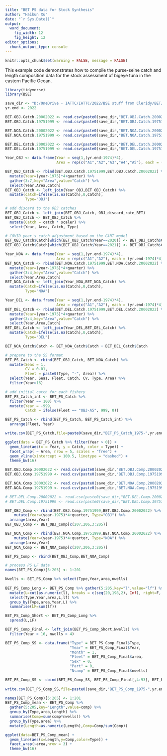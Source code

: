 ```yaml
---
title: "BET PS data for Stock Synthesis"
author: "Haikun Xu"
date: "`r Sys.Date()`"
output:
  word_document:
    fig_width: 12
    fig_height: 12
editor_options: 
  chunk_output_type: console
---
```


```r
knitr::opts_chunk$set(warning = FALSE, message = FALSE)
```

This example code demonstrates how to compile the purse-seine catch and length composition data for the stock assessment of bigeye tuna in the eastern Pacific Ocean.

```r

library(tidyverse)
library(BSE)

save_dir <- "D:/OneDrive - IATTC/IATTC/2022/BSE stuff from Cleridy/BET/"
yr.end <- 2022

BET.OBJ.Catch.20002022 <- read.csv(paste0(save_dir,"BET.OBJ.Catch.20002022.csv"))
BET.OBJ.Catch.19751999 <- read.csv(paste0(save_dir,"BET.OBJ.Catch.19751999.csv"))

BET.NOA.Catch.20002022 <- read.csv(paste0(save_dir,"BET.NOA.Catch.20002022.csv"))
BET.NOA.Catch.19751999 <- read.csv(paste0(save_dir,"BET.NOA.Catch.19751999.csv"))

BET.DEL.Catch.20002022 <- read.csv(paste0(save_dir,"BET.DEL.Catch.20002022.csv"))
BET.DEL.Catch.19751999 <- read.csv(paste0(save_dir,"BET.DEL.Catch.19751999.csv"))
```

```r
Year_OBJ <- data.frame(Year = seq(1,(yr.end-1974)*4),
                       Area = rep(c("A1","A2","A3","A4","A5"), each = (yr.end-1974)*4))

BET_OBJ_Catch <- rbind(BET.OBJ.Catch.19751999,BET.OBJ.Catch.20002022) %>% 
  mutate(Year=(year-1975)*4+quarter) %>%
  gather(3:7,key="Area",value="Catch") %>% 
  select(Year,Area,Catch)
BET_OBJ_Catch <- left_join(Year_OBJ,BET_OBJ_Catch) %>%
  mutate(catch=ifelse(is.na(Catch),0,Catch),
         Type="OBJ")

# add discard to the OBJ catches
BET_OBJ_Catch <- left_join(BET_OBJ_Catch, OBJ_discard_rate_BET)
BET_OBJ_Catch <- BET_OBJ_Catch %>%
  mutate(Catch = catch * scaler) %>%
  select(Year, Area, Catch, Type)

# COVID year's catch adjustment based on the CART model
BET_OBJ_Catch$Catch[which(BET_OBJ_Catch$Year==2020)] <- BET_OBJ_Catch$Catch[which(BET_OBJ_Catch$Year==2020)] * 0.88
BET_OBJ_Catch$Catch[which(BET_OBJ_Catch$Year==2021)] <- BET_OBJ_Catch$Catch[which(BET_OBJ_Catch$Year==2021)] * 0.82

Year_NOA <- data.frame(Year = seq(1,(yr.end-1974)*4),
                       Area = rep(c("A1","A2"), each = (yr.end-1974)*4))
BET_NOA_Catch <- rbind(BET.NOA.Catch.19751999,BET.NOA.Catch.20002022) %>% 
  mutate(Year=(year-1975)*4+quarter) %>%
  gather(3:4,key="Area",value="Catch") %>% 
  select(Year,Area,Catch)
BET_NOA_Catch <- left_join(Year_NOA,BET_NOA_Catch) %>%
  mutate(Catch=ifelse(is.na(Catch),0,Catch),
         Type="NOA")

Year_DEL <- data.frame(Year = seq(1,(yr.end-1974)*4),
                       Area = rep(c("A1","A2"), each = (yr.end-1974)*4))
BET_DEL_Catch <- rbind(BET.DEL.Catch.19751999,BET.DEL.Catch.20002022) %>% 
  mutate(Year=(year-1975)*4+quarter) %>%
  gather(3:4,key="Area",value="Catch") %>% 
  select(Year,Area,Catch)
BET_DEL_Catch <- left_join(Year_DEL,BET_DEL_Catch) %>%
  mutate(Catch=ifelse(is.na(Catch),0,Catch),
         Type="DEL")

BET_NOA_Catch$Catch <- BET_NOA_Catch$Catch + BET_DEL_Catch$Catch

# prepare to the SS format
BET_PS_Catch <- rbind(BET_OBJ_Catch, BET_NOA_Catch) %>%
  mutate(Seas = 1,
         CV = 0.01,
         Fleet = paste0(Type, "-", Area)) %>%
  select(Year, Seas, Fleet, Catch, CV, Type, Area) %>%
  filter(Year>16)

# add initial catch for each fishery
BET_PS_Catch_int <- BET_PS_Catch %>%
  filter(Year == 100) %>%
  mutate(Year = -999,
         Catch = ifelse(Fleet == "OBJ-A5", 999, 0))

BET_PS_Catch <- rbind(BET_PS_Catch, BET_PS_Catch_int) %>%
  arrange(Fleet, Year)

write.csv(BET_PS_Catch,file=paste0(save_dir,"BET_PS_Catch_1975-",yr.end,".csv"),row.names = FALSE)
```

```r
ggplot(data = BET_PS_Catch %>% filter(Year > 0)) +
  geom_line(aes(x = Year, y = Catch, color = Type)) +
  facet_wrap( ~ Area, nrow = 5, scales = "free") +
  geom_vline(xintercept = 100.5, linetype = "dashed") +
  theme_bw(16)
```

```r
BET.OBJ.Comp.20002022 <- read.csv(paste0(save_dir,"BET.OBJ.Comp.20002022.csv"))
BET.OBJ.Comp.19751999 <- read.csv(paste0(save_dir,"BET.OBJ.Comp.19751999.csv"))

BET.NOA.Comp.20002022 <- read.csv(paste0(save_dir,"BET.NOA.Comp.20002022.csv"))
BET.NOA.Comp.19751999 <- read.csv(paste0(save_dir,"BET.NOA.Comp.19751999.csv"))

# BET.DEL.Comp.20002022 <- read.csv(paste0(save_dir,"BET.DEL.Comp.20002022.csv"))
# BET.DEL.Comp.19751999 <- read.csv(paste0(save_dir,"BET.DEL.Comp.19751999.csv"))
```

```r
BET_OBJ_Comp <- rbind(BET.OBJ.Comp.19751999,BET.OBJ.Comp.20002022) %>%
    mutate(Year=(year-1975)*4+quarter, Type="OBJ") %>%
  arrange(area,Year)
BET_OBJ_Comp <- BET_OBJ_Comp[c(207,206,3:205)]

BET_NOA_Comp <- rbind(BET.NOA.Comp.19751999,BET.NOA.Comp.20002022) %>%
    mutate(Year=(year-1975)*4+quarter, Type="NOA") %>%
  arrange(area,Year)
BET_NOA_Comp <- BET_NOA_Comp[c(207,206,3:205)]

BET_PS_Comp <- rbind(BET_OBJ_Comp,BET_NOA_Comp)

# process PS LF data
names(BET_PS_Comp)[5:205] <- 1:201

Nwells <- BET_PS_Comp %>% select(Type,Year,area,nwells)
  
BET_PS_Comp_Long <- BET_PS_Comp %>% gather(5:205,key="l",value="lf") %>%
  mutate(L=cut(as.numeric(l), breaks = c(seq(20,198,2), Inf), right=F, labels = seq(20,198,2))) %>% na.omit() %>%
  select(Type,Year,area,L,lf) %>%
  group_by(Type,area,Year,L) %>%
  summarise(LF=sum(lf))

BET_PS_Comp_Short <- BET_PS_Comp_Long %>%
  spread(L,LF)

BET_PS_Comp_Final <- left_join(BET_PS_Comp_Short,Nwells) %>%
  filter(Year > 16, nwells > 4)

BET_PS_Comp_SS <- data.frame("Type" = BET_PS_Comp_Final$Type,
                             "Year" = BET_PS_Comp_Final$Year,
                             "Month" = 1,
                             "Fleet" = BET_PS_Comp_Final$area,
                             "Sex" = 0,
                             "Part" = 0,
                             "Nsamp" = BET_PS_Comp_Final$nwells)

BET_PS_Comp_SS <- cbind(BET_PS_Comp_SS, BET_PS_Comp_Final[,4:93], BET_PS_Comp_Final[,4:93])
  
write.csv(BET_PS_Comp_SS,file=paste0(save_dir,"BET_PS_Comp_1975-",yr.end,".csv"),row.names = FALSE)
```

```r
names(BET_PS_Comp)[5:205] <- 1:201
BET_PS_Comp_mean <- BET_PS_Comp %>%
  gather(5:205,key="Length",value=comp) %>%
  group_by(Type,area,Length) %>%
  summarise(Comp=sum(comp*nwells)) %>%
  group_by(Type,area) %>%
  mutate(Length=as.numeric(Length),Comp=Comp/sum(Comp))

ggplot(data=BET_PS_Comp_mean) +
  geom_line(aes(x=Length,y=Comp,color=Type)) +
  facet_wrap(~area,nrow = 3) +
  theme_bw(16)
```